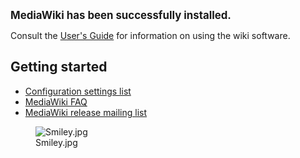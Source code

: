 <big>'''MediaWiki has been successfully installed.'''</big>

Consult the [http://meta.wikimedia.org/wiki/Help:Contents User's Guide] for information on using the wiki software.

== Getting started ==
* [http://www.mediawiki.org/wiki/Manual:Configuration_settings Configuration settings list]
* [http://www.mediawiki.org/wiki/Manual:FAQ MediaWiki FAQ]
* [http://lists.wikimedia.org/mailman/listinfo/mediawiki-announce MediaWiki release mailing list]

[[Image:Smiley.jpg]]